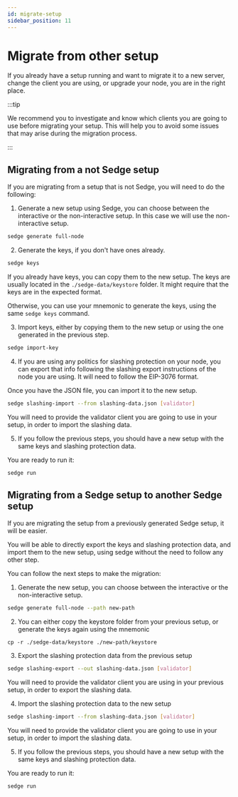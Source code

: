 ```yaml
---
id: migrate-setup
sidebar_position: 11
---
```


# Migrate from other setup

If you already have a setup running and want to migrate it to a new server, change the client you are using, or upgrade
your node, you are in the right place.

:::tip

We recommend you to investigate and know which clients you are going to use before migrating your setup. This will help
you to avoid some issues that may arise during the migration process.

:::

## Migrating from a not Sedge setup

If you are migrating from a setup that is not Sedge, you will need to do the following:

1. Generate a new setup using Sedge, you can choose between the interactive or the non-interactive setup.
In this case we will use the non-interactive setup.

```bash
sedge generate full-node
```

2. Generate the keys, if you don't have ones already.

```bash
sedge keys
```

If you already have keys, you can copy them to the new setup. The keys are usually located in the
`./sedge-data/keystore` folder. It might require that the keys are in the expected format.

Otherwise, you can use your mnemonic to generate the keys, using the same `sedge keys` command.

3. Import keys, either by copying them to the new setup or using the one generated in the previous step.

```bash
sedge import-key
```

4. If you are using any politics for slashing protection on your node, you can export that info following the slashing export
instructions of the node you are using. It will need to follow the EIP-3076 format.

Once you have the JSON file, you can import it to the new setup.

```bash
sedge slashing-import --from slashing-data.json [validator]
```

You will need to provide the validator client you are going to use in your setup, in order to import the slashing data.

5. If you follow the previous steps, you should have a new setup with the same keys and slashing protection data.

You are ready to run it:

```bash
sedge run
```

## Migrating from a Sedge setup to another Sedge setup

If you are migrating the setup from a previously generated Sedge setup, it will be easier.

You will be able to directly export the keys and slashing protection data, and import them to the new setup, using sedge
without the need to follow any other step.

You can follow the next steps to make the migration:

1. Generate the new setup, you can choose between the interactive or the non-interactive setup.

```bash
sedge generate full-node --path new-path
```

2. You can either copy the keystore folder from your previous setup, or generate the keys again using the mnemonic

```
cp -r ./sedge-data/keystore ./new-path/keystore
```

3. Export the slashing protection data from the previous setup

```bash
sedge slashing-export --out slashing-data.json [validator]
```

You will need to provide the validator client you are using in your previous setup, in order to export the slashing data.

4. Import the slashing protection data to the new setup

```bash
sedge slashing-import --from slashing-data.json [validator]
```

You will need to provide the validator client you are going to use in your setup, in order to import the slashing data.

5. If you follow the previous steps, you should have a new setup with the same keys and slashing protection data.

You are ready to run it:

```bash
sedge run
```
